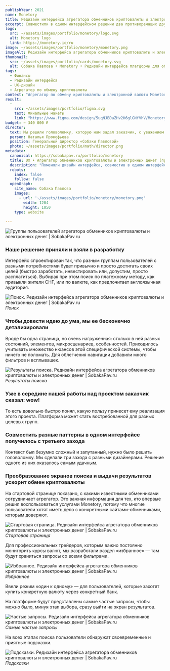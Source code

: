 ```yaml
---
publishYear: 2021
name: Monetory
title: Редизайн интерфейса агрегатора обменников криптовалюты и электронных денег
excerpt: Совместили в одном интерфейсном решении два противоречащих друг другу паттерна.
logo:
  src: ~/assets/images/portfolio/monetory/logo.svg
  alt: Monetory logo
  link: https://monetory.io/ru
image: ~/assets/images/portfolio/monetory/monetory.png
imageAlt: Редизайн интерфейса агрегатора обменников криптовалюты и электронных денег
thumbnail:
  src: ~/assets/images/portfolio/cards/monetory.svg
  alt: Собака Павлова • Monetory • Редизайн интерфейса платформы для обмена электронной валюты
tags:
  - Финансы
  - Редизайн интерфейса
  - UX-дизайн
  - Агрегатор по обмену криптовалюты
context: "Агрегатор по обмену криптовалюты и электронной валюты Monetory хотел сделать один интерфейс для разных целевых аудиторий с разными потребностями. Интерфейсом агрегатора пользуются три разные группы пользователей. - Игроки, которые хотят быстро заработать на разнице в курсах валют. - Инвесторы, которые решили вложить деньги в криптовалюту на более-менее длительный срок. - Непрофессионалы, которым внезапно понадобилась та или иная электронная валюта. Каждой группе пользователей привычен свой паттерн. Более того, привычки русскоязычной и англоязычной аудитории тоже отличаются. Совместить все эти паттерны в одном интерфейсе, безусловно, сложно. Собственные попытки не удовлетворили клиента, и он пришел к нам."
result:
  -
    src: ~/assets/images/portfolio/figma.svg
    text: Финальные макеты
    link: "https://www.figma.com/design/5uqNJBDaZHv2H6glGNfVhV/Monetory-(%D0%BA%D0%BB%D0%B8%D0%B5%D0%BD%D1%82%D1%81%D0%BA%D0%B8%D0%B9)?node-id=255%3A372"
budget: ~ 340 000 ₽
director: 
  text: Мы решили головоломку, которую нам задал заказчик, с уважением к уже существующему решению.
  person: Наталья Прокофьева
  position: Генеральный директор «Собаки Павловой»
  photo: ~/assets/images/portfolio/math/director.png
metadata:
  canonical: https://sobakapav.ru/portfolio/monetory
  title: UX • Агрегатор обменников криптовалюты и электронных денег (практический кейс)
  description: "Поменяли дизайн интерфейса, совместив в одном интерфейсном решении два несовместимых, казалось бы, паттерна"
  robots:
    index: false
    follow: false
  openGraph:
    site_name: Собака Павлова
    images:
      - url: '~/assets/images/portfolio/monetory/monetory.png'
        width: 1204
        height: 1050
    type: website
  
---
```


![Группы пользователей агрегатора обменников криптовалюты и электронных денег | SobakaPav.ru](~/assets/images/portfolio/monetory/1.png)

### Наше решение приняли и взяли в разработку

Интерфейс спроектирован так, что разным группам пользователей с разными потребностями будет привычно и просто достигать своих целей (быстро заработать, инвестировать или, допустим, просто расплатиться). Выбирая при этом поиск по платежному методу, как привыкли жители СНГ, или по валюте, как предпочитает англоязычная аудитория.

![Поиск. Редизайн интерфейса агрегатора обменников криптовалюты и электронных денег | SobakaPav.ru](~/assets/images/portfolio/monetory/2.png)
_Поиск_

### Чтобы довести идею до ума, мы ее бесконечно детализировали

Вроде бы одна страница, но очень нагруженная: столько в ней разных состояний, элементов, микросценариев, особенностей. Приходилось учитывать множество нюансов этой специфической системы, чтобы ничего не поломать. Для облегчения навигации добавили много фильтров и всплывашек.

![Результаты поиска. Редизайн интерфейса агрегатора обменников криптовалюты и электронных денег | SobakaPav.ru](~/assets/images/portfolio/monetory/3.png)
_Результаты поиска_

### Уже в середине нашей работы над проектом заказчик сказал: wow!

То есть довольно быстро понял, какую пользу принесет ему реализация этого проекта. Платформа может стать востребованной для разных целевых групп.

### Совместить разные паттерны в одном интерфейсе получилось с третьего захода

Контекст был безумно сложный и запутанный, нужно было решить головоломку. Мы сделали три захода с разными дизайнерами. Решение одного из них оказалось самым удачным.

### Преобразование экранов поиска и выдачи результатов ускорит обмен криптовалюты

На стартовой странице показано, с какими известными обменниками сотрудничает агрегатор. Это важная информация для тех, кто впервые решил воспользоваться услугами Monetory, потому что многие пользователи хотят иметь дело с конкретными сайтами-обменниками, которым доверяют.

![Стартовая страница. Редизайн интерфейса агрегатора обменников криптовалюты и электронных денег | SobakaPav.ru](~/assets/images/portfolio/monetory/4.png)
_Стартовая страница_

Для профессиональных трейдеров, которым важно постоянно мониторить курсы валют, мы разработали раздел «избранное» — там будут храниться запросы со всеми фильтрами.

![Избранное. Редизайн интерфейса агрегатора обменников криптовалюты и электронных денег | SobakaPav.ru](~/assets/images/portfolio/monetory/5.png)
_Избранное_

Ввели режим «один к одному» — для пользователей, которые захотят купить конкретную валюту через конкретный банк.

На платформе будут представлены самые частые запросы, чтобы можно было, минуя этап выбора, сразу выйти на экран результатов.

![Частые запросы. Редизайн интерфейса агрегатора обменников криптовалюты и электронных денег | SobakaPav.ru](~/assets/images/portfolio/monetory/6.png)
_Самые частые запросы_

На всех этапах поиска пользователи обнаружат своевременные и приятные подсказки.

![Подсказки. Редизайн интерфейса агрегатора обменников криптовалюты и электронных денег | SobakaPav.ru](~/assets/images/portfolio/monetory/7.png)
_Подсказки_
